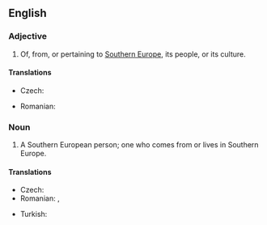 ==English==

===Adjective===
{{en-adj|pos=[[Southern]] [[European]]|-}}

# Of, from, or pertaining to [[Southern Europe]], its people, or its culture.

====Translations====
{{trans-top|Southern European}}
* Czech: {{t-|cs|jihoevropský}}
{{trans-mid}}
* Romanian: {{t|ro|sud-european}}
{{trans-bottom}}

===Noun===
{{en-noun|sg=[[Southern]] [[European]]}}

# A Southern European person; one who comes from or lives in Southern Europe.

====Translations====
{{trans-top|Southern European person}}
* Czech: {{t-|cs|Jihoevropan|m}}
* Romanian: {{t|ro|sud-european|m}}, {{t|ro|sud-europeană|f}}
{{trans-mid}}
* Turkish: {{t|tr|Güney Avrupalı}}
{{trans-bottom}}